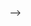 





<!-- <!-- ## ... Lower row --> -->
<!-- ### Death Rates vs. Confirmed Cases per Million -->

<!-- ```{r} -->

<!-- renderPlotly({ -->

<!--   dt00 <<- dtGeo[  dtJHU[country %in% input$country][confirmedTotal>20], on = c("country", "state") ] -->
<!--   setcolorder(dt00, "date") -->

<!--   dt00[date==dateMax] %>% #lazy_dt() %>%  -->
<!--     # # coronavirus  %>%  -->
<!--     # # dplyr::filter(Country.Region != "Others") %>% -->
<!--     # # dplyr::group_by(country, type) %>% -->
<!--     # # dplyr::summarise(total_cases = sum(cases)) %>% -->
<!--     # # tidyr::pivot_wider(names_from = type, values_from = total_cases) %>% -->
<!--     #  -->
<!--     # dplyr::arrange(- confirmedTotal) %>% -->
<!--     # dplyr::filter(confirmedTotal >= 1000) %>% -->
<!--     dplyr::mutate(recover_rate = round( confirmedTotal / population * 1000000, 1),  -->
<!--                   death_rate = deathTotal / confirmedTotal) %>%  -->
<!--     dplyr::mutate(recover_rate = dplyr::if_else(is.na(recover_rate), 0, recover_rate), -->
<!--                   death_rate = dplyr::if_else(is.na(death_rate), 0, death_rate)) %>% -->
<!--     dplyr::ungroup() %>% -->
<!--     dplyr::mutate(confirmed_normal = as.numeric(confirmedTotal) / max(as.numeric(confirmedTotal))) %>% -->
<!--     plotly::plot_ly(y = ~ round(100 * recover_rate, 1), -->
<!--                     x = ~ round(100 * death_rate, 1), -->
<!--                     size = ~  log(confirmedTotal), -->
<!--                     sizes = c(5, 70), -->
<!--                     type = 'scatter', mode = 'markers', -->
<!--                     color = ~ state, #country, -->
<!--                     marker = list(sizemode = 'diameter' , opacity = 0.5), -->
<!--                     hoverinfo = 'text', -->
<!--                     text = ~paste("", state, # country,  -->
<!--                                   "\n Confirmed Cases: ", confirmedTotal, -->
<!--                                   "\n  Confirmed per Million: ", recover_rate, -->
<!--                                   "\n  Death / Confirmed Rate: ",  paste(round(100 * death_rate, 1), "%", sep = "")) -->
<!--     ) %>% -->
<!--     plotly::layout(yaxis = list(title = "Confirmed per Million"), -->
<!--                    xaxis = list(title = "Death / Confirmed", ticksuffix = "%",  -->
<!--                                 dtick = 1,  -->
<!--                                 tick0 = 0), -->
<!--                    hovermode = "compare") -->


<!-- }) -->
<!-- ``` -->


